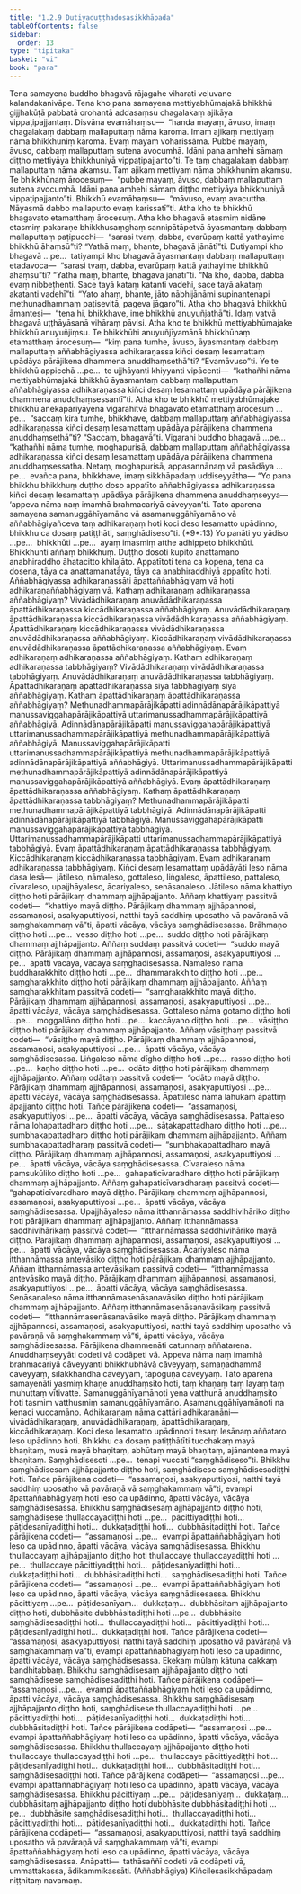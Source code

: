 ```yaml
---
title: "1.2.9 Dutiyaduṭṭhadosasikkhāpada"
tableOfContents: false
sidebar:
  order: 13
type: "tipitaka"
basket: "vi"
book: "para"
---
```



<DynamicBreadcrumb />

<Division number="391" book="para" bookNo="1" page="255">

<Paragraph number="1626" book="para">
Tena samayena buddho bhagavā rājagahe viharati veḷuvane kalandakanivāpe. Tena kho pana samayena mettiyabhūmajakā bhikkhū gijjhakūṭā pabbatā orohantā addasaṃsu chagalakaṃ ajikāya vippaṭipajjantaṃ. Disvāna evamāhaṃsu—  “handa mayaṃ, āvuso, imaṃ chagalakaṃ dabbaṃ mallaputtaṃ nāma karoma. Imaṃ ajikaṃ mettiyaṃ nāma bhikkhuniṃ karoma. Evaṃ mayaṃ voharissāma. Pubbe mayaṃ, āvuso, dabbaṃ mallaputtaṃ sutena avocumhā. Idāni pana amhehi sāmaṃ diṭṭho mettiyāya bhikkhuniyā vippaṭipajjanto”ti. Te taṃ chagalakaṃ dabbaṃ mallaputtaṃ nāma akaṃsu. Taṃ ajikaṃ mettiyaṃ nāma bhikkhuniṃ akaṃsu. Te bhikkhūnaṃ ārocesuṃ—  “pubbe mayaṃ, āvuso, dabbaṃ mallaputtaṃ sutena avocumhā. Idāni pana amhehi sāmaṃ diṭṭho mettiyāya bhikkhuniyā vippaṭipajjanto”ti. Bhikkhū evamāhaṃsu—  “māvuso, evaṃ avacuttha. Nāyasmā dabbo mallaputto evaṃ karissatī”ti.
</Paragraph>

<Paragraph number="1627" book="para">
Atha kho te bhikkhū bhagavato etamatthaṃ ārocesuṃ. Atha kho bhagavā etasmiṃ nidāne etasmiṃ pakaraṇe bhikkhusaṃghaṃ sannipātāpetvā āyasmantaṃ dabbaṃ mallaputtaṃ paṭipucchi—  “sarasi tvaṃ, dabba, evarūpaṃ kattā yathayime bhikkhū āhaṃsū”ti? “Yathā maṃ, bhante, bhagavā jānātī”ti. Dutiyampi kho bhagavā …pe…  tatiyampi kho bhagavā āyasmantaṃ dabbaṃ mallaputtaṃ etadavoca—  “sarasi tvaṃ, dabba, evarūpaṃ kattā yathayime bhikkhū āhaṃsū”ti? “Yathā maṃ, bhante, bhagavā jānātī”ti. “Na kho, dabba, dabbā evaṃ nibbeṭhenti. Sace tayā kataṃ katanti vadehi, sace tayā akataṃ akatanti vadehī”ti. “Yato ahaṃ, bhante, jāto nābhijānāmi supinantenapi methunadhammaṃ paṭisevitā, pageva jāgaro”ti. Atha kho bhagavā bhikkhū āmantesi—  “tena hi, bhikkhave, ime bhikkhū anuyuñjathā”ti. Idaṃ vatvā bhagavā uṭṭhāyāsanā vihāraṃ pāvisi.
</Paragraph>

<Paragraph number="1628" book="para">
Atha kho te bhikkhū mettiyabhūmajake bhikkhū anuyuñjiṃsu. Te bhikkhūhi anuyuñjīyamānā bhikkhūnaṃ etamatthaṃ ārocesuṃ—  “kiṃ pana tumhe, āvuso, āyasmantaṃ dabbaṃ mallaputtaṃ aññabhāgiyassa adhikaraṇassa kiñci desaṃ lesamattaṃ upādāya pārājikena dhammena anuddhaṃsethā”ti? “Evamāvuso”ti. Ye te bhikkhū appicchā …pe…  te ujjhāyanti khiyyanti vipācenti—  “kathañhi nāma mettiyabhūmajakā bhikkhū āyasmantaṃ dabbaṃ mallaputtaṃ aññabhāgiyassa adhikaraṇassa kiñci desaṃ lesamattaṃ upādāya pārājikena dhammena anuddhaṃsessantī”ti.
</Paragraph>

<Paragraph number="1629" book="para">
Atha kho te bhikkhū mettiyabhūmajake bhikkhū anekapariyāyena vigarahitvā bhagavato etamatthaṃ ārocesuṃ …pe…  “saccaṃ kira tumhe, bhikkhave, dabbaṃ mallaputtaṃ aññabhāgiyassa adhikaraṇassa kiñci desaṃ lesamattaṃ upādāya pārājikena dhammena anuddhaṃsethā”ti? “Saccaṃ, bhagavā”ti. Vigarahi buddho bhagavā …pe…  “kathañhi nāma tumhe, moghapurisā, dabbaṃ mallaputtaṃ aññabhāgiyassa adhikaraṇassa kiñci desaṃ lesamattaṃ upādāya pārājikena dhammena anuddhaṃsessatha. Netaṃ, moghapurisā, appasannānaṃ vā pasādāya …pe…  evañca pana, bhikkhave, imaṃ sikkhāpadaṃ uddiseyyātha—
</Paragraph>

</Division>
<Division number="392" book="para" bookNo="1" page="256">

<Paragraph number="1630" book="para">
<Emphasis>“Yo pana bhikkhu bhikkhuṃ duṭṭho doso appatīto aññabhāgiyassa adhikaraṇassa kiñci desaṃ lesamattaṃ upādāya pārājikena dhammena anuddhaṃseyya—  ‘appeva nāma naṃ imamhā brahmacariyā cāveyyan’ti. Tato aparena samayena samanuggāhīyamāno vā asamanuggāhīyamāno vā aññabhāgiyañceva taṃ adhikaraṇaṃ hoti koci deso lesamatto upādinno, bhikkhu ca dosaṃ patiṭṭhāti, saṃghādiseso”</Emphasis>ti. (*9*:<Emphasis>13</Emphasis>)
</Paragraph>

</Division>
<Division number="393" book="para" bookNo="1" page="257">

<Paragraph number="1631" book="para">
<Emphasis>Yo panā</Emphasis>ti yo yādiso …pe…  <Emphasis>bhikkhū</Emphasis>ti …pe…  ayaṃ imasmiṃ atthe adhippeto bhikkhūti.
</Paragraph>

<Paragraph number="1632" book="para">
<Emphasis>Bhikkhun</Emphasis>ti aññaṃ bhikkhuṃ.
</Paragraph>

<Paragraph number="1633" book="para">
<Emphasis>Duṭṭho doso</Emphasis>ti kupito anattamano anabhiraddho āhatacitto khilajāto.
</Paragraph>

<Paragraph number="1634" book="para">
<Emphasis>Appatīto</Emphasis>ti tena ca kopena, tena ca dosena, tāya ca anattamanatāya, tāya ca anabhiraddhiyā appatīto hoti.
</Paragraph>

<Paragraph number="1635" book="para">
<Emphasis>Aññabhāgiyassa adhikaraṇassā</Emphasis>ti āpattaññabhāgiyaṃ vā hoti adhikaraṇaññabhāgiyaṃ vā. Kathaṃ adhikaraṇaṃ adhikaraṇassa aññabhāgiyaṃ? Vivādādhikaraṇaṃ anuvādādhikaraṇassa āpattādhikaraṇassa kiccādhikaraṇassa aññabhāgiyaṃ. Anuvādādhikaraṇaṃ āpattādhikaraṇassa kiccādhikaraṇassa vivādādhikaraṇassa aññabhāgiyaṃ. Āpattādhikaraṇaṃ kiccādhikaraṇassa vivādādhikaraṇassa anuvādādhikaraṇassa aññabhāgiyaṃ. Kiccādhikaraṇaṃ vivādādhikaraṇassa anuvādādhikaraṇassa āpattādhikaraṇassa aññabhāgiyaṃ. Evaṃ adhikaraṇaṃ adhikaraṇassa aññabhāgiyaṃ.
</Paragraph>

<Paragraph number="1636" book="para">
Kathaṃ adhikaraṇaṃ adhikaraṇassa tabbhāgiyaṃ? Vivādādhikaraṇaṃ vivādādhikaraṇassa tabbhāgiyaṃ. Anuvādādhikaraṇaṃ anuvādādhikaraṇassa tabbhāgiyaṃ. Āpattādhikaraṇaṃ āpattādhikaraṇassa siyā tabbhāgiyaṃ siyā aññabhāgiyaṃ.
</Paragraph>

<Paragraph number="1637" book="para">
Kathaṃ āpattādhikaraṇaṃ āpattādhikaraṇassa aññabhāgiyaṃ? Methunadhammapārājikāpatti adinnādānapārājikāpattiyā manussaviggahapārājikāpattiyā uttarimanussadhammapārājikāpattiyā aññabhāgiyā. Adinnādānapārājikāpatti manussaviggahapārājikāpattiyā uttarimanussadhammapārājikāpattiyā methunadhammapārājikāpattiyā aññabhāgiyā. Manussaviggahapārājikāpatti uttarimanussadhammapārājikāpattiyā methunadhammapārājikāpattiyā adinnādānapārājikāpattiyā aññabhāgiyā. Uttarimanussadhammapārājikāpatti methunadhammapārājikāpattiyā adinnādānapārājikāpattiyā manussaviggahapārājikāpattiyā aññabhāgiyā. Evaṃ āpattādhikaraṇaṃ āpattādhikaraṇassa aññabhāgiyaṃ.
</Paragraph>

<Paragraph number="1638" book="para">
Kathaṃ āpattādhikaraṇaṃ āpattādhikaraṇassa tabbhāgiyaṃ? Methunadhammapārājikāpatti methunadhammapārājikāpattiyā tabbhāgiyā. Adinnādānapārājikāpatti adinnādānapārājikāpattiyā tabbhāgiyā. Manussaviggahapārājikāpatti manussaviggahapārājikāpattiyā tabbhāgiyā. Uttarimanussadhammapārājikāpatti uttarimanussadhammapārājikāpattiyā tabbhāgiyā. Evaṃ āpattādhikaraṇaṃ āpattādhikaraṇassa tabbhāgiyaṃ.
</Paragraph>

<Paragraph number="1639" book="para">
Kiccādhikaraṇaṃ kiccādhikaraṇassa tabbhāgiyaṃ. Evaṃ adhikaraṇaṃ adhikaraṇassa tabbhāgiyaṃ.
</Paragraph>

</Division>
<Division number="394" book="para" bookNo="1" page="258">

<Paragraph number="1640" book="para">
<Emphasis>Kiñci desaṃ lesamattaṃ upādāyā</Emphasis>ti leso nāma dasa lesā—  jātileso, nāmaleso, gottaleso, liṅgaleso, āpattileso, pattaleso, cīvaraleso, upajjhāyaleso, ācariyaleso, senāsanaleso.
</Paragraph>

</Division>
<Division number="395" book="para" bookNo="1" page="258">

<Paragraph number="1641" book="para">
<Emphasis>Jātileso</Emphasis> nāma khattiyo diṭṭho hoti pārājikaṃ dhammaṃ ajjhāpajjanto. Aññaṃ khattiyaṃ passitvā codeti—  “khattiyo mayā diṭṭho. Pārājikaṃ dhammaṃ ajjhāpannosi, assamaṇosi, asakyaputtiyosi, natthi tayā saddhiṃ uposatho vā pavāraṇā vā saṃghakammaṃ vā”ti, āpatti vācāya, vācāya saṃghādisesassa.
</Paragraph>

<Paragraph number="1642" book="para">
Brāhmaṇo diṭṭho hoti …pe…  vesso diṭṭho hoti …pe…  suddo diṭṭho hoti pārājikaṃ dhammaṃ ajjhāpajjanto. Aññaṃ suddaṃ passitvā codeti—  “suddo mayā diṭṭho. Pārājikaṃ dhammaṃ ajjhāpannosi, assamaṇosi, asakyaputtiyosi …pe…  āpatti vācāya, vācāya saṃghādisesassa.
</Paragraph>

</Division>
<Division number="396" book="para" bookNo="1" page="258">

<Paragraph number="1643" book="para">
<Emphasis>Nāmaleso</Emphasis> nāma buddharakkhito diṭṭho hoti …pe…  dhammarakkhito diṭṭho hoti …pe…  saṃgharakkhito diṭṭho hoti pārājikaṃ dhammaṃ ajjhāpajjanto. Aññaṃ saṃgharakkhitaṃ passitvā codeti—  “saṃgharakkhito mayā diṭṭho. Pārājikaṃ dhammaṃ ajjhāpannosi, assamaṇosi, asakyaputtiyosi …pe…  āpatti vācāya, vācāya saṃghādisesassa.
</Paragraph>

</Division>
<Division number="397" book="para" bookNo="1" page="259">

<Paragraph number="1644" book="para">
<Emphasis>Gottaleso</Emphasis> nāma gotamo diṭṭho hoti …pe…  moggallāno diṭṭho hoti …pe…  kaccāyano diṭṭho hoti …pe…  vāsiṭṭho diṭṭho hoti pārājikaṃ dhammaṃ ajjhāpajjanto. Aññaṃ vāsiṭṭhaṃ passitvā codeti—  “vāsiṭṭho mayā diṭṭho. Pārājikaṃ dhammaṃ ajjhāpannosi, assamaṇosi, asakyaputtiyosi …pe…  āpatti vācāya, vācāya saṃghādisesassa.
</Paragraph>

</Division>
<Division number="398" book="para" bookNo="1" page="259">

<Paragraph number="1645" book="para">
<Emphasis>Liṅgaleso</Emphasis> nāma dīgho diṭṭho hoti …pe…  rasso diṭṭho hoti …pe…  kaṇho diṭṭho hoti …pe…  odāto diṭṭho hoti pārājikaṃ dhammaṃ ajjhāpajjanto. Aññaṃ odātaṃ passitvā codeti—  “odāto mayā diṭṭho. Pārājikaṃ dhammaṃ ajjhāpannosi, assamaṇosi, asakyaputtiyosi …pe…  āpatti vācāya, vācāya saṃghādisesassa.
</Paragraph>

</Division>
<Division number="399" book="para" bookNo="1" page="259">

<Paragraph number="1646" book="para">
<Emphasis>Āpattileso</Emphasis> nāma lahukaṃ āpattiṃ āpajjanto diṭṭho hoti. Tañce pārājikena codeti—  “assamaṇosi, asakyaputtiyosi …pe…  āpatti vācāya, vācāya saṃghādisesassa.
</Paragraph>

</Division>
<Division number="400" book="para" bookNo="1" page="259">

<Paragraph number="1647" book="para">
<Emphasis>Pattaleso</Emphasis> nāma lohapattadharo diṭṭho hoti …pe…  sāṭakapattadharo diṭṭho hoti …pe…  sumbhakapattadharo diṭṭho hoti pārājikaṃ dhammaṃ ajjhāpajjanto. Aññaṃ sumbhakapattadharaṃ passitvā codeti—  “sumbhakapattadharo mayā diṭṭho. Pārājikaṃ dhammaṃ ajjhāpannosi, assamaṇosi, asakyaputtiyosi …pe…  āpatti vācāya, vācāya saṃghādisesassa.
</Paragraph>

</Division>
<Division number="401" book="para" bookNo="1" page="259">

<Paragraph number="1648" book="para">
<Emphasis>Cīvaraleso</Emphasis> nāma paṃsukūliko diṭṭho hoti …pe…  gahapaticīvaradharo diṭṭho hoti pārājikaṃ dhammaṃ ajjhāpajjanto. Aññaṃ gahapaticīvaradharaṃ passitvā codeti—  “gahapaticīvaradharo mayā diṭṭho. Pārājikaṃ dhammaṃ ajjhāpannosi, assamaṇosi, asakyaputtiyosi …pe…  āpatti vācāya, vācāya saṃghādisesassa.
</Paragraph>

</Division>
<Division number="402" book="para" bookNo="1" page="260">

<Paragraph number="1649" book="para">
<Emphasis>Upajjhāyaleso</Emphasis> nāma itthannāmassa saddhivihāriko diṭṭho hoti pārājikaṃ dhammaṃ ajjhāpajjanto. Aññaṃ itthannāmassa saddhivihārikaṃ passitvā codeti—  “itthannāmassa saddhivihāriko mayā diṭṭho. Pārājikaṃ dhammaṃ ajjhāpannosi, assamaṇosi, asakyaputtiyosi …pe…  āpatti vācāya, vācāya saṃghādisesassa.
</Paragraph>

</Division>
<Division number="403" book="para" bookNo="1" page="260">

<Paragraph number="1650" book="para">
<Emphasis>Ācariyaleso</Emphasis> nāma itthannāmassa antevāsiko diṭṭho hoti pārājikaṃ dhammaṃ ajjhāpajjanto. Aññaṃ itthannāmassa antevāsikaṃ passitvā codeti—  “itthannāmassa antevāsiko mayā diṭṭho. Pārājikaṃ dhammaṃ ajjhāpannosi, assamaṇosi, asakyaputtiyosi …pe…  āpatti vācāya, vācāya saṃghādisesassa.
</Paragraph>

</Division>
<Division number="404" book="para" bookNo="1" page="260">

<Paragraph number="1651" book="para">
<Emphasis>Senāsanaleso</Emphasis> nāma itthannāmasenāsanavāsiko diṭṭho hoti pārājikaṃ dhammaṃ ajjhāpajjanto. Aññaṃ itthannāmasenāsanavāsikaṃ passitvā codeti—  “itthannāmasenāsanavāsiko mayā diṭṭho. Pārājikaṃ dhammaṃ ajjhāpannosi, assamaṇosi, asakyaputtiyosi, natthi tayā saddhiṃ uposatho vā pavāraṇā vā saṃghakammaṃ vā”ti, āpatti vācāya, vācāya saṃghādisesassa.
</Paragraph>

</Division>
<Division number="405" book="para" bookNo="1" page="260">

<Paragraph number="1652" book="para">
<Emphasis>Pārājikena dhammenā</Emphasis>ti catunnaṃ aññatarena.
</Paragraph>

<Paragraph number="1653" book="para">
<Emphasis>Anuddhaṃseyyā</Emphasis>ti codeti vā codāpeti vā.
</Paragraph>

<Paragraph number="1654" book="para">
<Emphasis>Appeva nāma naṃ imamhā brahmacariyā cāveyyan</Emphasis>ti bhikkhubhāvā cāveyyaṃ, samaṇadhammā cāveyyaṃ, sīlakkhandhā cāveyyaṃ, tapoguṇā cāveyyaṃ.
</Paragraph>

<Paragraph number="1655" book="para">
<Emphasis>Tato aparena samayenā</Emphasis>ti yasmiṃ khaṇe anuddhaṃsito hoti, taṃ khaṇaṃ taṃ layaṃ taṃ muhuttaṃ vītivatte.
</Paragraph>

<Paragraph number="1656" book="para">
<Emphasis>Samanuggāhīyamāno</Emphasis>ti yena vatthunā anuddhaṃsito hoti tasmiṃ vatthusmiṃ samanuggāhīyamāno.
</Paragraph>

<Paragraph number="1657" book="para">
<Emphasis>Asamanuggāhīyamāno</Emphasis>ti na kenaci vuccamāno.
</Paragraph>

<Paragraph number="1658" book="para">
<Emphasis>Adhikaraṇaṃ</Emphasis> nāma cattāri adhikaraṇāni—  vivādādhikaraṇaṃ, anuvādādhikaraṇaṃ, āpattādhikaraṇaṃ, kiccādhikaraṇaṃ.
</Paragraph>

<Paragraph number="1659" book="para">
<Emphasis>Koci deso lesamatto upādinno</Emphasis>ti tesaṃ lesānaṃ aññataro leso upādinno hoti.
</Paragraph>

<Paragraph number="1660" book="para">
<Emphasis>Bhikkhu ca dosaṃ patiṭṭhātī</Emphasis>ti tucchakaṃ mayā bhaṇitaṃ, musā mayā bhaṇitaṃ, abhūtaṃ mayā bhaṇitaṃ, ajānantena mayā bhaṇitaṃ.
</Paragraph>

<Paragraph number="1661" book="para">
<Emphasis>Saṃghādiseso</Emphasis>ti …pe…  tenapi vuccati “saṃghādiseso”ti.
</Paragraph>

</Division>
<Division number="406" book="para" bookNo="1" page="261">

<Paragraph number="1662" book="para">
Bhikkhu saṃghādisesaṃ ajjhāpajjanto diṭṭho hoti, saṃghādisese saṃghādisesadiṭṭhi hoti. Tañce pārājikena codeti—  “assamaṇosi, asakyaputtiyosi, natthi tayā saddhiṃ uposatho vā pavāraṇā vā saṃghakammaṃ vā”ti, evampi āpattaññabhāgiyaṃ hoti leso ca upādinno, āpatti vācāya, vācāya saṃghādisesassa.
</Paragraph>

<Paragraph number="1663" book="para">
Bhikkhu saṃghādisesaṃ ajjhāpajjanto diṭṭho hoti, saṃghādisese thullaccayadiṭṭhi hoti …pe…  pācittiyadiṭṭhi hoti…  pāṭidesanīyadiṭṭhi hoti…  dukkaṭadiṭṭhi hoti…  dubbhāsitadiṭṭhi hoti. Tañce pārājikena codeti—  “assamaṇosi …pe…  evampi āpattaññabhāgiyaṃ hoti leso ca upādinno, āpatti vācāya, vācāya saṃghādisesassa.
</Paragraph>

<Paragraph number="1664" book="para">
Bhikkhu thullaccayaṃ ajjhāpajjanto diṭṭho hoti thullaccaye thullaccayadiṭṭhi hoti …pe…  thullaccaye pācittiyadiṭṭhi hoti…  pāṭidesanīyadiṭṭhi hoti…  dukkaṭadiṭṭhi hoti…  dubbhāsitadiṭṭhi hoti…  saṃghādisesadiṭṭhi hoti. Tañce pārājikena codeti—  “assamaṇosi …pe…  evampi āpattaññabhāgiyaṃ hoti leso ca upādinno, āpatti vācāya, vācāya saṃghādisesassa.
</Paragraph>

<Paragraph number="1665" book="para">
Bhikkhu pācittiyaṃ …pe…  pāṭidesanīyaṃ…  dukkaṭaṃ…  dubbhāsitaṃ ajjhāpajjanto diṭṭho hoti, dubbhāsite dubbhāsitadiṭṭhi hoti …pe…  dubbhāsite saṃghādisesadiṭṭhi hoti…  thullaccayadiṭṭhi hoti…  pācittiyadiṭṭhi hoti…  pāṭidesanīyadiṭṭhi hoti…  dukkaṭadiṭṭhi hoti. Tañce pārājikena codeti—  “assamaṇosi, asakyaputtiyosi, natthi tayā saddhiṃ uposatho vā pavāraṇā vā saṃghakammaṃ vā”ti, evampi āpattaññabhāgiyaṃ hoti leso ca upādinno, āpatti vācāya, vācāya saṃghādisesassa.

</Paragraph>
</Division>

<Paragraph number="1666" type="center" book="para">
Ekekaṃ mūlaṃ kātuna cakkaṃ bandhitabbaṃ.


</Paragraph>

<Division number="407" book="para" bookNo="1" page="262">

<Paragraph number="1667" book="para">
Bhikkhu saṃghādisesaṃ ajjhāpajjanto diṭṭho hoti saṃghādisese saṃghādisesadiṭṭhi hoti. Tañce pārājikena codāpeti—  “assamaṇosi …pe…  evampi āpattaññabhāgiyaṃ hoti leso ca upādinno, āpatti vācāya, vācāya saṃghādisesassa.
</Paragraph>

<Paragraph number="1668" book="para">
Bhikkhu saṃghādisesaṃ ajjhāpajjanto diṭṭho hoti, saṃghādisese thullaccayadiṭṭhi hoti …pe…  pācittiyadiṭṭhi hoti…  pāṭidesanīyadiṭṭhi hoti…  dukkaṭadiṭṭhi hoti…  dubbhāsitadiṭṭhi hoti. Tañce pārājikena codāpeti—  “assamaṇosi …pe…  evampi āpattaññabhāgiyaṃ hoti leso ca upādinno, āpatti vācāya, vācāya saṃghādisesassa.
</Paragraph>

<Paragraph number="1669" book="para">
Bhikkhu thullaccayaṃ ajjhāpajjanto diṭṭho hoti thullaccaye thullaccayadiṭṭhi hoti …pe…  thullaccaye pācittiyadiṭṭhi hoti…  pāṭidesanīyadiṭṭhi hoti…  dukkaṭadiṭṭhi hoti…  dubbhāsitadiṭṭhi hoti…  saṃghādisesadiṭṭhi hoti. Tañce pārājikena codāpeti—  “assamaṇosi …pe…  evampi āpattaññabhāgiyaṃ hoti leso ca upādinno, āpatti vācāya, vācāya saṃghādisesassa.
</Paragraph>

<Paragraph number="1670" book="para">
Bhikkhu pācittiyaṃ …pe…  pāṭidesanīyaṃ…  dukkaṭaṃ…  dubbhāsitaṃ ajjhāpajjanto diṭṭho hoti dubbhāsite dubbhāsitadiṭṭhi hoti …pe…  dubbhāsite saṃghādisesadiṭṭhi hoti…  thullaccayadiṭṭhi hoti…  pācittiyadiṭṭhi hoti…  pāṭidesanīyadiṭṭhi hoti…  dukkaṭadiṭṭhi hoti. Tañce pārājikena codāpeti—  “assamaṇosi, asakyaputtiyosi, natthi tayā saddhiṃ uposatho vā pavāraṇā vā saṃghakammaṃ vā”ti, evampi āpattaññabhāgiyaṃ hoti leso ca upādinno, āpatti vācāya, vācāya saṃghādisesassa.
</Paragraph>

</Division>
<Division number="408" book="para" bookNo="1" page="262">

<Paragraph number="1671" book="para">
Anāpatti—  tathāsaññī codeti vā codāpeti vā, ummattakassa, ādikammikassāti.

</Paragraph>
</Division>

<Paragraph number="1672" type="center" book="para">
(Aññabhāgiya) Kiñcilesasikkhāpadaṃ niṭṭhitaṃ navamaṃ.
</Paragraph>